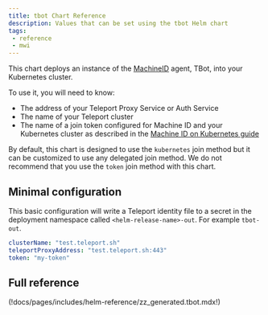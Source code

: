 ```yaml
---
title: tbot Chart Reference
description: Values that can be set using the tbot Helm chart
tags:
 - reference
 - mwi
---
```


This chart deploys an instance of the [MachineID](../../machine-workload-identity/machine-id/introduction.mdx) agent,
TBot, into your Kubernetes cluster.

To use it, you will need to know:

- The address of your Teleport Proxy Service or Auth Service
- The name of your Teleport cluster
- The name of a join token configured for Machine ID and your Kubernetes cluster
  as described in the [Machine ID on Kubernetes guide](../../machine-workload-identity/machine-id/deployment/kubernetes.mdx)

By default, this chart is designed to use the `kubernetes` join method but it
can be customized to use any delegated join method. We do not recommend that
you use the `token` join method with this chart.

## Minimal configuration

This basic configuration will write a Teleport identity file to a secret in
the deployment namespace called `<helm-release-name>-out`. For example `tbot-out`.

```yaml
clusterName: "test.teleport.sh"
teleportProxyAddress: "test.teleport.sh:443"
token: "my-token"
```

## Full reference

(!docs/pages/includes/helm-reference/zz_generated.tbot.mdx!)
